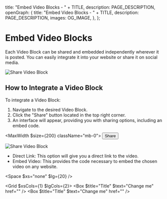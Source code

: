 
  title: "Embed Video Blocks - " + TITLE,
  description: PAGE_DESCRIPTION,
  openGraph: {
    title: "Embed Video Blocks - " + TITLE,
    description: PAGE_DESCRIPTION,
    images: OG_IMAGE,
  },
};

# Embed Video Blocks 
Each Video Block can be shared and embedded independently wherever it is posted. You can easily integrate it into your website or share it on social media.

![Share Video Block](/18-embed-video-blocks/share-video.jpg)

## How to Integrate a Video Block
To integrate a Video Block:

1. Navigate to the desired Video Block.
2. Click the "Share" button located in the top right corner.
3. An interface will appear, providing you with sharing options, including an embed code.

<MaxWidth $size={200} className="mb-0">
  <StyledDataDropdown>
    <StyledDataDropdownItem>
      <button>
        <Icon name="Share" /> <span>Share</span>
      </button>
    </StyledDataDropdownItem>
  </StyledDataDropdown>
</MaxWidth>

![Share Video Block](/18-embed-video-blocks/modal.jpg)

- Direct Link: This option will give you a direct link to the video.
- Embed Video: This provides the code necessary to embed the chosen video on any website.

<Space $xs="none" $lg={20} />

<Grid $xsCols={1} $lgCols={2}>
  <Box $title="Title" $text="Change me" href="" />
  <Box $title="Title" $text="Change me" href="" />
</Grid>
